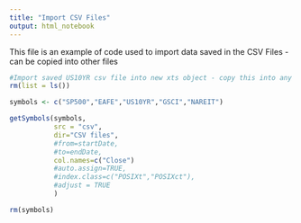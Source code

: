 ```yaml
---
title: "Import CSV Files"
output: html_notebook
---
```


This file is an example of code used to import data saved in the CSV Files - can be copied into other files

```r
#Import saved US10YR csv file into new xts object - copy this into any other R files that need the research
rm(list = ls()) 

symbols <- c("SP500","EAFE","US10YR","GSCI","NAREIT")

getSymbols(symbols,
           src = "csv",
           dir="CSV files",
           #from=startDate,
           #to=endDate,
           col.names=c("Close")
           #auto.assign=TRUE,
           #index.class=c("POSIXt","POSIXct"),
           #adjust = TRUE
           )

rm(symbols)
```